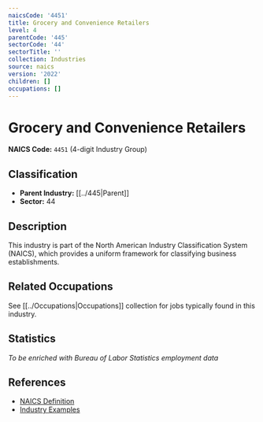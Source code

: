 ```yaml
---
naicsCode: '4451'
title: Grocery and Convenience Retailers
level: 4
parentCode: '445'
sectorCode: '44'
sectorTitle: ''
collection: Industries
source: naics
version: '2022'
children: []
occupations: []
---
```

# Grocery and Convenience Retailers

**NAICS Code:** `4451` (4-digit Industry Group)

## Classification

- **Parent Industry:** [[../445|Parent]]
- **Sector:** 44

## Description

This industry is part of the North American Industry Classification System (NAICS), which provides a uniform framework for classifying business establishments.

## Related Occupations

See [[../Occupations|Occupations]] collection for jobs typically found in this industry.

## Statistics

*To be enriched with Bureau of Labor Statistics employment data*

## References

- [NAICS Definition](https://www.census.gov/naics/)
- [Industry Examples](https://www.census.gov/naics/2022NAICS/)
